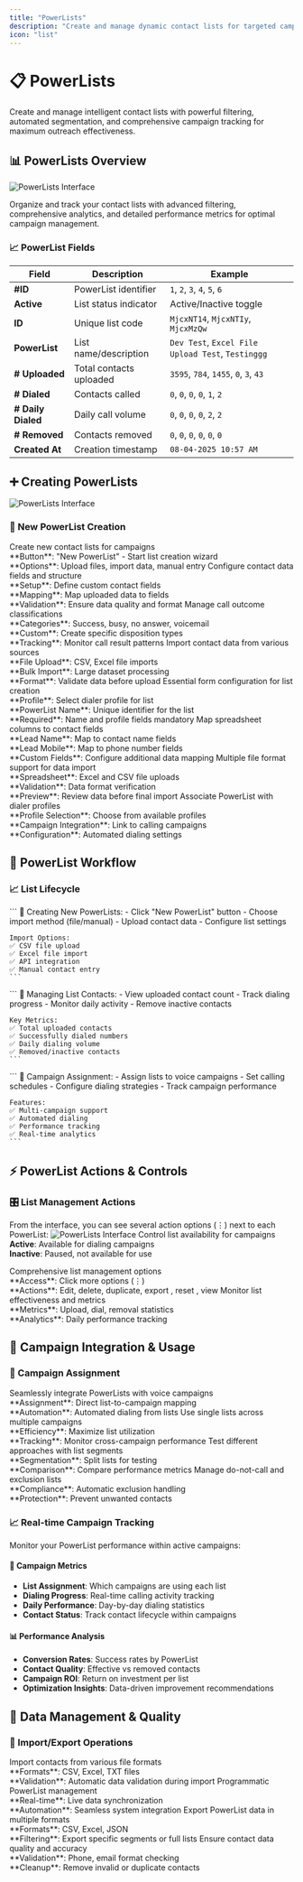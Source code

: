 ```yaml
---
title: "PowerLists"
description: "Create and manage dynamic contact lists for targeted campaigns and automated customer segmentation"
icon: "list"
---
```


# 📋 PowerLists

Create and manage intelligent contact lists with powerful filtering, automated segmentation, and comprehensive campaign tracking for maximum outreach effectiveness.

## 📊 PowerLists Overview

<img
  src="/images/manage/powerlists/overview.png"
  alt="PowerLists Interface"
  className="rounded-lg border"
/>

Organize and track your contact lists with advanced filtering, comprehensive analytics, and detailed performance metrics for optimal campaign management.

### 📈 PowerList Fields

| Field | Description | Example |
|-------|-------------|---------|
| **#ID** | PowerList identifier | `1`, `2`, `3`, `4`, `5`, `6` |
| **Active** | List status indicator | Active/Inactive toggle |
| **ID** | Unique list code | `MjcxNT14`, `MjcxNTIy`, `MjcxMzQw` |
| **PowerList** | List name/description | `Dev Test`, `Excel File Upload Test`, `Testinggg` |
| **# Uploaded** | Total contacts uploaded | `3595`, `784`, `1455`, `0`, `3`, `43` |
| **# Dialed** | Contacts called | `0`, `0`, `0`, `0`, `1`, `2` |
| **# Daily Dialed** | Daily call volume | `0`, `0`, `0`, `0`, `2`, `2` |
| **# Removed** | Contacts removed | `0`, `0`, `0`, `0`, `0`, `0` |
| **Created At** | Creation timestamp | `08-04-2025 10:57 AM` |

## ➕ Creating PowerLists
<img
  src="/images/manage/powerlists/add-new.png"
  alt="PowerLists Interface"
  className="rounded-lg border"
/>
### 🚀 New PowerList Creation
<CardGroup cols={2}>
  <Card title="New PowerList" icon="plus">
    Create new contact lists for campaigns
    <br />**Button**: "New PowerList" - Start list creation wizard
    <br />**Options**: Upload files, import data, manual entry
  </Card>
  
  <Card title="Contact Fields" icon="table-cells">
    Configure contact data fields and structure
    <br />**Setup**: Define custom contact fields
    <br />**Mapping**: Map uploaded data to fields
    <br />**Validation**: Ensure data quality and format
  </Card>
  
  <Card title="Dispositions" icon="clipboard-check">
    Manage call outcome classifications
    <br />**Categories**: Success, busy, no answer, voicemail
    <br />**Custom**: Create specific disposition types
    <br />**Tracking**: Monitor call result patterns
  </Card>
  
  <Card title="Upload Data" icon="upload">
    Import contact data from various sources
    <br />**File Upload**: CSV, Excel file imports
    <br />**Bulk Import**: Large dataset processing
    <br />**Format**: Validate data before upload
  </Card>
  
  <Card title="PowerList Form Fields" icon="file-lines">
    Essential form configuration for list creation
    <br />**Profile**: Select dialer profile for list
    <br />**PowerList Name**: Unique identifier for the list
    <br />**Required**: Name and profile fields mandatory
  </Card>
  
  <Card title="Field Mapping Setup" icon="arrows-turn-to-dots">
    Map spreadsheet columns to contact fields
    <br />**Lead Name**: Map to contact name fields
    <br />**Lead Mobile**: Map to phone number fields
    <br />**Custom Fields**: Configure additional data mapping
  </Card>
  
  <Card title="Data Import Options" icon="file-spreadsheet">
    Multiple file format support for data import
    <br />**Spreadsheet**: Excel and CSV file uploads
    <br />**Validation**: Data format verification
    <br />**Preview**: Review data before final import
  </Card>
  
  <Card title="Profile Assignment" icon="user-gear">
    Associate PowerList with dialer profiles
    <br />**Profile Selection**: Choose from available profiles
    <br />**Campaign Integration**: Link to calling campaigns
    <br />**Configuration**: Automated dialing settings
  </Card>
</CardGroup>

## 🔄 PowerList Workflow

### 📈 List Lifecycle

<Tabs>
  <Tab title="List Creation">
    ```
    📝 Creating New PowerLists:
    - Click "New PowerList" button
    - Choose import method (file/manual)
    - Upload contact data
    - Configure list settings
    
    Import Options:
    ✅ CSV file upload
    ✅ Excel file import
    ✅ API integration
    ✅ Manual contact entry
    ```
  </Tab>
  
  <Tab title="Contact Management">
    ```
    👥 Managing List Contacts:
    - View uploaded contact count
    - Track dialing progress
    - Monitor daily activity
    - Remove inactive contacts
    
    Key Metrics:
    ✅ Total uploaded contacts
    ✅ Successfully dialed numbers
    ✅ Daily dialing volume
    ✅ Removed/inactive contacts
    ```
  </Tab>
  
  <Tab title="Campaign Integration">
    ```
    🎯 Campaign Assignment:
    - Assign lists to voice campaigns
    - Set calling schedules
    - Configure dialing strategies
    - Track campaign performance
    
    Features:
    ✅ Multi-campaign support
    ✅ Automated dialing
    ✅ Performance tracking
    ✅ Real-time analytics
    ```
  </Tab>
</Tabs>

## ⚡ PowerList Actions & Controls

### 🎛️ List Management Actions

From the interface, you can see several action options (⋮) next to each PowerList:
<img
  src="/images/manage/powerlists/actions.png"
  alt="PowerLists Interface"
  className="rounded-lg border"
/>
<CardGroup cols={3}>
  <Card title="Active/Inactive Toggle" icon="toggle-on">
    Control list availability for campaigns
    <br />**Active**: Available for dialing campaigns
    <br />**Inactive**: Paused, not available for use
  </Card>
  
  <Card title="More Actions" icon="ellipsis-vertical">
    Comprehensive list management options
    <br />**Access**: Click more options (⋮)
    <br />**Actions**: Edit, delete, duplicate, export , reset , view 
  </Card>
  
  <Card title="Performance Tracking" icon="chart-line">
    Monitor list effectiveness and metrics
    <br />**Metrics**: Upload, dial, removal statistics
    <br />**Analytics**: Daily performance tracking
  </Card>
</CardGroup>

 
 

## 🎯 Campaign Integration & Usage

### 🚀 Campaign Assignment

<CardGroup cols={2}>
  <Card title="Voice Campaign Integration" icon="microphone">
    Seamlessly integrate PowerLists with voice campaigns
    <br />**Assignment**: Direct list-to-campaign mapping
    <br />**Automation**: Automated dialing from lists
  </Card>
  
  <Card title="Multi-Campaign Support" icon="layer-group">
    Use single lists across multiple campaigns
    <br />**Efficiency**: Maximize list utilization
    <br />**Tracking**: Monitor cross-campaign performance
  </Card>
  
  <Card title="A/B Testing" icon="flask">
    Test different approaches with list segments
    <br />**Segmentation**: Split lists for testing
    <br />**Comparison**: Compare performance metrics
  </Card>
  
  <Card title="Exclusion Management" icon="minus-circle">
    Manage do-not-call and exclusion lists
    <br />**Compliance**: Automatic exclusion handling
    <br />**Protection**: Prevent unwanted contacts
  </Card>
</CardGroup>

### 📈 Real-time Campaign Tracking

Monitor your PowerList performance within active campaigns:

#### 🎯 Campaign Metrics
- **List Assignment**: Which campaigns are using each list
- **Dialing Progress**: Real-time calling activity tracking
- **Daily Performance**: Day-by-day dialing statistics
- **Contact Status**: Track contact lifecycle within campaigns

#### 📊 Performance Analysis
- **Conversion Rates**: Success rates by PowerList
- **Contact Quality**: Effective vs removed contacts
- **Campaign ROI**: Return on investment per list
- **Optimization Insights**: Data-driven improvement recommendations

## 🔄 Data Management & Quality

### 📁 Import/Export Operations

<CardGroup cols={2}>
  <Card title="File Upload Support" icon="file-arrow-up">
    Import contacts from various file formats
    <br />**Formats**: CSV, Excel, TXT files
    <br />**Validation**: Automatic data validation during import
  </Card>
  
  <Card title="API Integration" icon="code">
    Programmatic PowerList management
    <br />**Real-time**: Live data synchronization
    <br />**Automation**: Seamless system integration
  </Card>
  
  <Card title="Export Options" icon="download">
    Export PowerList data in multiple formats
    <br />**Formats**: CSV, Excel, JSON
    <br />**Filtering**: Export specific segments or full lists
  </Card>
  
  <Card title="Data Validation" icon="check-double">
    Ensure contact data quality and accuracy
    <br />**Validation**: Phone, email format checking
    <br />**Cleanup**: Remove invalid or duplicate contacts
  </Card>
</CardGroup>
 